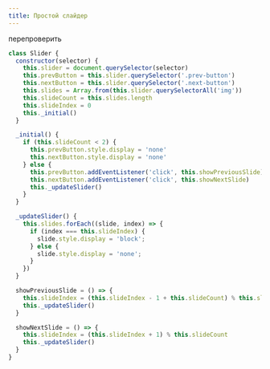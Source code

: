```yaml
---
title: Простой слайдер
---
```


перепроверить

```js
class Slider {
  constructor(selector) {
    this.slider = document.querySelector(selector)
    this.prevButton = this.slider.querySelector('.prev-button')
    this.nextButton = this.slider.querySelector('.next-button')
    this.slides = Array.from(this.slider.querySelectorAll('img'))
    this.slideCount = this.slides.length
    this.slideIndex = 0
    this._initial()
  }

  _initial() {
    if (this.slideCount < 2) {
      this.prevButton.style.display = 'none'
      this.nextButton.style.display = 'none'
    } else {
      this.prevButton.addEventListener('click', this.showPreviousSlide)
      this.nextButton.addEventListener('click', this.showNextSlide)
      this._updateSlider()
    }
  }

  _updateSlider() {
    this.slides.forEach((slide, index) => {
      if (index === this.slideIndex) {
        slide.style.display = 'block';
      } else {
        slide.style.display = 'none';
      }
    })
  }

  showPreviousSlide = () => {
    this.slideIndex = (this.slideIndex - 1 + this.slideCount) % this.slideCount
    this._updateSlider()
  }

  showNextSlide = () => {
    this.slideIndex = (this.slideIndex + 1) % this.slideCount
    this._updateSlider()
  }
}
```